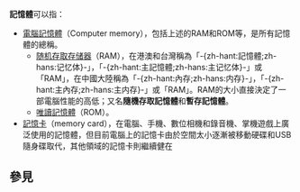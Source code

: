 {{noteTA|G1=IT}}
'''記憶體'''可以指：
* [[電腦記憶體|電腦記憶體]]（Computer memory），包括上述的RAM和ROM等，是所有記憶體的總稱。
** [[随机存取存储器|随机存取存储器]]（RAM），在港澳和台灣稱為「-{zh-hant:記憶體;zh-hans:记忆体}-」，「-{zh-hant:主記憶體;zh-hans:主记忆体}-」或「RAM」，在中國大陸稱為「-{zh-hant:內存;zh-hans:内存}-」，「-{zh-hant:主內存;zh-hans:主内存}-」或「RAM」。RAM的大小直接決定了一部電腦性能的高低；又名'''隨機存取記憶體'''和'''暫存記憶體'''。
** [[唯讀記憶體|唯讀記憶體]]（ROM）。
* [[記憶卡|記憶卡]]（memory card），在電腦、手機、數位相機和錄音機、掌機遊戲上廣泛使用的記憶體，但目前電腦上的記憶卡由於空間太小逐漸被移動硬碟和USB隨身碟取代，其他領域的記憶卡則繼續健在

== 參見 ==
{{disambig|cat=三字作品消歧義}}